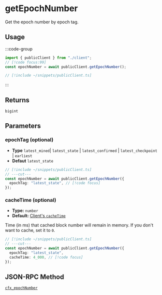 # getEpochNumber

Get the epoch number by epoch tag.

## Usage

:::code-group

```ts [example.ts]
import { publicClient } from "./client";
// [!code focus:99]
const epochNumber = await publicClient.getEpochNumber();
```

```ts [client.ts] filename="client.ts"
// [!include ~/snippets/publicClient.ts]
```

:::

## Returns

`bigint`

## Parameters

### epochTag (optional)

- **Type** `latest_mined`| `latest_state` | `latest_confirmed` | `latest_checkpoint` | `earliest`
- **Defaut** `latest_state`

```ts
// [!include ~/snippets/publicClient.ts]
// ---cut---
const epochNumber = await publicClient.getEpochNumber({
  epochTag: "latest_state", // [!code focus]
});
```

### cacheTime (optional)

- **Type:** `number`
- **Default:** [Client's `cacheTime`](/docs/clients/public#cachetimeoptional)

Time (in ms) that cached block number will remain in memory. If you don't want to cache, set it to `0`.

```ts
// [!include ~/snippets/publicClient.ts]
// ---cut---
const epochNumber = await publicClient.getEpochNumber({
  epochTag: "latest_state",
  cacheTime: 4_000, // [!code focus]
});
```

## JSON-RPC Method

[`cfx_epochNumber`](https://doc.confluxnetwork.org/docs/core/build/json-rpc/cfx-namespace#cfx_epochnumber)
